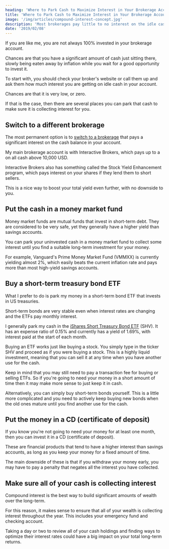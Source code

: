 ```yaml
---
heading: 'Where to Park Cash to Maximize Interest in Your Brokerage Account'
title: 'Where to Park Cash to Maximize Interest in Your Brokerage Account'
image: '/img/articles/compound-interest-concept.jpg'
description: 'Most brokerages pay little to no interest on the idle cash in your account. Here are several simple ways to put that money to work.'
date: '2019/02/08'
---
```


If you are like me, you are not always 100% invested in your brokerage account.

Chances are that you have a significant amount of cash just sitting there, slowly being eaten away by inflation while you wait for a good opportunity to invest it.

To start with, you should check your broker's website or call them up and ask them how much interest you are getting on idle cash in your account.

Chances are that it is very low, or zero.

If that is the case, then there are several places you can park that cash to make sure it is collecting interest for you.

## Switch to a different brokerage

The most permanent option is to [switch to a brokerage](/how-to-buy-stocks-online/) that pays a significant interest on the cash balance in your account.

My main brokerage account is with Interactive Brokers, which pays up to a <External url="https://www.interactivebrokers.com/en/index.php?f=interest&p=schedule" text="1.35% yield" /> on all cash above 10,000 USD.

Interactive Brokers also has something called the Stock Yield Enhancement program, which pays interest on your shares if they lend them to short sellers.

This is a nice way to boost your total yield even further, with no downside to you.

<Text1Ad key="/where-to-park-cash/1" />

## Put the cash in a money market fund

Money market funds are mutual funds that invest in short-term debt. They are considered to be very safe, yet they generally have a higher yield than savings accounts.

You can park your uninvested cash in a money market fund to collect some interest until you find a suitable long-term investment for your money.

For example, Vanguard's Prime Money Market Fund (VMMXX) is currently yielding almost 2%, which easily beats the current inflation rate and pays more than most high-yield savings accounts.

## Buy a short-term treasury bond ETF

What I prefer to do is park my money in a short-term bond ETF that invests in US treasuries.

Short-term bonds are very stable even when interest rates are changing and the ETFs pay monthly interest.

I generally park my cash in the [iShares Short Treasury Bond ETF](/etf/shv/) (SHV). It has an expense ratio of 0.15% and currently has a yield of 1.69%, with interest paid at the start of each month.

Buying an ETF works just like buying a stock. You simply type in the ticker SHV and proceed as if you were buying a stock. This is a highly liquid investment, meaning that you can sell it at any time when you have another use for the cash.

Keep in mind that you may still need to pay a transaction fee for buying or selling ETFs. So if you're going to need your money in a short amount of time then it may make more sense to just keep it in cash.

Alternatively, you can simply buy short-term bonds yourself. This is a little more complicated and you need to actively keep buying new bonds when the old ones mature until you find another use for the cash.

## Put the money in a CD (certificate of deposit)

If you know you're not going to need your money for at least one month, then you can invest it in a CD (certificate of deposit).

These are financial products that tend to have a higher interest than savings accounts, as long as you keep your money for a fixed amount of time.

The main downside of these is that if you withdraw your money early, you may have to pay a penalty that negates all the interest you have collected.

<Text2Ad key="/where-to-park-cash/2" />

## Make sure all of your cash is collecting interest

Compound interest is the best way to build significant amounts of wealth over the long-term.

For this reason, it makes sense to ensure that all of your wealth is collecting interest throughout the year. This includes your emergency fund and checking account.

Taking a day or two to review all of your cash holdings and finding ways to optimize their interest rates could have a big impact on your total long-term returns.
